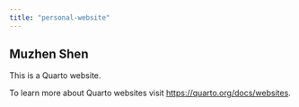```yaml
---
title: "personal-website"
---
```


## Muzhen Shen

This is a Quarto website.

To learn more about Quarto websites visit <https://quarto.org/docs/websites>.




